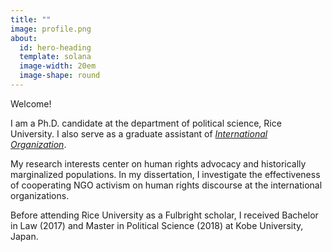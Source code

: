 ```yaml
---
title: ""
image: profile.png
about:
  id: hero-heading
  template: solana
  image-width: 20em
  image-shape: round
---
```


::: {#hero-heading}

Welcome!

I am a Ph.D. candidate at the department of political science, Rice University. I also serve as a graduate assistant of [*International Organization*](https://www.cambridge.org/core/journals/international-organization).

My research interests center on human rights advocacy and historically marginalized populations. In my dissertation, I investigate the effectiveness of cooperating NGO activism on human rights discourse at the international organizations.

Before attending Rice University as a Fulbright scholar, I received Bachelor in Law (2017) and Master in Political Science (2018) at Kobe University, Japan.
:::
